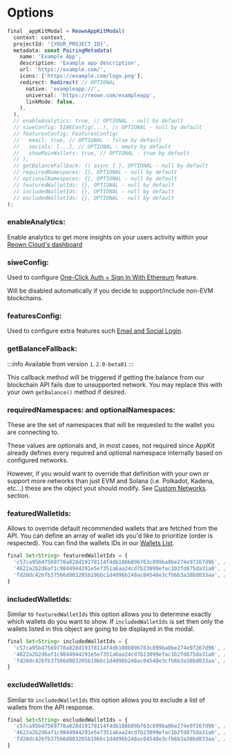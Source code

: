 # Options

```javascript
final _appKitModal = ReownAppKitModal(
  context: context,
  projectId: '{YOUR_PROJECT_ID}',
  metadata: const PairingMetadata(
    name: 'Example App',
    description: 'Example app description',
    url: 'https://example.com/',
    icons: ['https://example.com/logo.png'],
    redirect: Redirect( // OPTIONAL
      native: 'exampleapp://',
      universal: 'https://reown.com/exampleapp',
      linkMode: false,
    ),
  ),
  // enableAnalytics: true, // OPTIONAL - null by default
  // siweConfig: SIWEConfig(...), // OPTIONAL - null by default
  // featuresConfig: FeaturesConfig(
  //   email: true, // OPTIONAL - false by default
  //   socials: [...], // OPTIONAL - empty by default
  //   showMainWallets: true, // OPTIONAL - true by default
  // ),
  // getBalanceFallback: () async { }, OPTIONAL - null by default
  // requiredNamespaces: {}, OPTIONAL - null by default
  // optionalNamespaces: {}, OPTIONAL - null by default
  // featuredWalletIds: {}, OPTIONAL - null by default
  // includedWalletIds: {}, OPTIONAL - null by default
  // excludedWalletIds: {}, OPTIONAL - null by default
);
```

### enableAnalytics:

Enable analytics to get more insights on your users activity within your [Reown Cloud's dashboard](https://cloud.reown.com)

### siweConfig:

Used to configure [One-Click Auth + Sign In With Ethereum](./siwe.mdx) feature. 

Will be disabled automatically if you decide to support/include non-EVM blockchains.

### featuresConfig:

Used to configure extra features such [Email and Social Login](../core/email.mdx).

### getBalanceFallback:

:::info
Available from version `1.2.0-beta01`
:::

This callback method will be triggered if getting the balance from our blockchain API fails due to unsupported network. You may replace this with your own `getBalance()` method if desired.

### requiredNamespaces: and optionalNamespaces:

These are the set of namespaces that will be requested to the wallet you are connecting to.

These values are optionals and, in most cases, not required since AppKit already defines every required and optional namespace internally based on configured networks.

However, if you would want to override that definition with your own or support more networks than just EVM and Solana (i.e. Polkadot, Kadena, etc...) these are the object yout should modify. See [Custom Networks](../core/custom-chains.mdx). section.

### featuredWalletIds:

Allows to override default recommended wallets that are fetched from the API. You can define an array of wallet ids you'd like to prioritize (order is respected). 
You can find the wallets IDs in our [Wallets List](/cloud/wallets/wallet-list).

```javascript
final Set<String> featuredWalletIds = {
  'c57ca95b47569778a828d19178114f4db188b89b763c899ba0be274e97267d96', // MetaMask
  '4622a2b2d6af1c9844944291e5e7351a6aa24cd7b23099efac1b2fd875da31a0', // Trust
  'fd20dc426fb37566d803205b19bbc1d4096b248ac04548e3cfb6b3a38bd033aa', // Coinbase Wallet
}
```

### includedWalletIds:

Similar to `featuredWalletIds` this option allows you to determine exactly which wallets do you want to show. If `includedWalletIds` is set then only the wallets listed in this object are going to be displayed in the modal.

```javascript
final Set<String> includedWalletIds = {
  'c57ca95b47569778a828d19178114f4db188b89b763c899ba0be274e97267d96', // MetaMask
  '4622a2b2d6af1c9844944291e5e7351a6aa24cd7b23099efac1b2fd875da31a0', // Trust
  'fd20dc426fb37566d803205b19bbc1d4096b248ac04548e3cfb6b3a38bd033aa', // Coinbase Wallet
}
```

### excludedWalletIds:

Similar to `includedWalletIds` this option allows you to exclude a list of wallets from the API response.

```javascript
final Set<String> excludedWalletIds = {
  'c57ca95b47569778a828d19178114f4db188b89b763c899ba0be274e97267d96', // MetaMask
  '4622a2b2d6af1c9844944291e5e7351a6aa24cd7b23099efac1b2fd875da31a0', // Trust
  'fd20dc426fb37566d803205b19bbc1d4096b248ac04548e3cfb6b3a38bd033aa', // Coinbase Wallet
}
```
